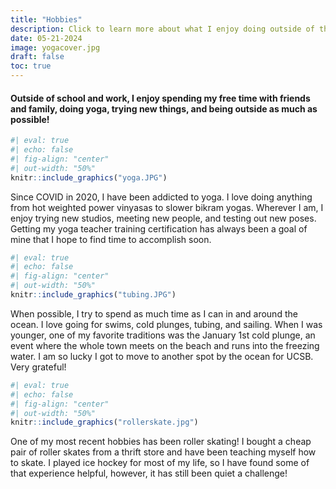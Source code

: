 ```yaml
---
title: "Hobbies"
description: Click to learn more about what I enjoy doing outside of the classroom!
date: 05-21-2024
image: yogacover.jpg
draft: false
toc: true
---
```


#### Outside of school and work, I enjoy spending my free time with friends and family, doing yoga, trying new things, and being outside as much as possible!


```r
#| eval: true
#| echo: false
#| fig-align: "center"
#| out-width: "50%"
knitr::include_graphics("yoga.JPG")
```
Since COVID in 2020, I have been addicted to yoga. I love doing anything from hot weighted power vinyasas to slower bikram yogas. Wherever I am, I enjoy trying new studios, meeting new people, and testing out new poses. Getting my yoga teacher training certification has always been a goal of mine that I hope to find time to accomplish soon.

```r
#| eval: true
#| echo: false
#| fig-align: "center"
#| out-width: "50%"
knitr::include_graphics("tubing.JPG")
```

When possible, I try to spend as much time as I can in and around the ocean. I love going for swims, cold plunges, tubing, and sailing. When I was younger, one of my favorite traditions was the January 1st cold plunge, an event where the whole town meets on the beach and runs into the freezing water. I am so lucky I got to move to another spot by the ocean for UCSB. Very grateful!



```r
#| eval: true
#| echo: false
#| fig-align: "center"
#| out-width: "50%"
knitr::include_graphics("rollerskate.jpg")
```

One of my most recent hobbies has been roller skating! I bought a cheap pair of roller skates from a thrift store and have been teaching myself how to skate. I played ice hockey for most of my life, so I have found some of that experience helpful, however, it has still been quiet a challenge!
